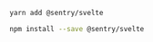```bash {tabTitle:yarn}
yarn add @sentry/svelte
```

```bash {tabTitle:npm}
npm install --save @sentry/svelte
```
